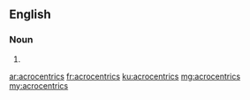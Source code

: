 ==English==

===Noun===
{{head|en|plural}}

# {{plural of|acrocentric|lang=en}}

[[ar:acrocentrics]]
[[fr:acrocentrics]]
[[ku:acrocentrics]]
[[mg:acrocentrics]]
[[my:acrocentrics]]